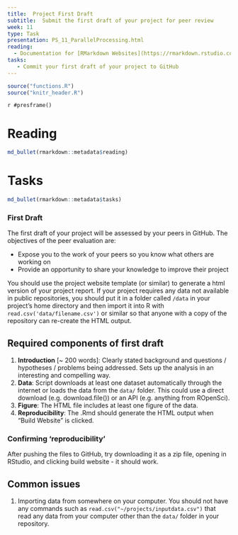 ```yaml
---
title:  Project First Draft
subtitle:  Submit the first draft of your project for peer review
week: 11
type: Task
presentation: PS_11_ParallelProcessing.html
reading:
  - Documentation for [RMarkdown Websites](https://rmarkdown.rstudio.com/rmarkdown_websites.htm)
tasks:
   - Commit your first draft of your project to GitHub
---
```


```r
source("functions.R")
source("knitr_header.R")
```

`r #presframe()`

# Reading

```r
md_bullet(rmarkdown::metadata$reading)
```

# Tasks

```r
md_bullet(rmarkdown::metadata$tasks)
```

### First Draft

The first draft of your project will be assessed by your peers in GitHub. The objectives of the peer evaluation are:

* Expose you to the work of your peers so you know what others are working on
* Provide an opportunity to share your knowledge to improve their project

You should use the project website template (or similar) to generate a html version of your project report. If your project requires any data not available in public repositories, you should put it in a folder called `/data` in your project's home directory and then import it into R with `read.csv('data/filename.csv')` or similar so that anyone with a copy of the repository can re-create the HTML output.

## Required components of first draft

1) **Introduction**  [~ 200 words]: Clearly stated background and questions / hypotheses / problems being addressed. Sets up the analysis in an interesting and compelling way.
2) **Data**: Script downloads at least one dataset automatically through the internet or loads the data from the `data/` folder.  This could use a direct download (e.g. download.file()) or an API (e.g. anything from ROpenSci).
3) **Figure**: The HTML file includes at least one figure of the data.
2) **Reproducibility**: The .Rmd should generate the HTML output when "Build Website" is clicked.

### Confirming 'reproducibility'

After pushing the files to GitHub, try downloading it as a zip file, opening in RStudio, and clicking build website - it should work.

## Common issues

1) Importing data from somewhere on your computer.  You should not have any commands such as `read.csv("~/projects/inputdata.csv")` that read any data from your computer other than the `data/` folder in your repository.
